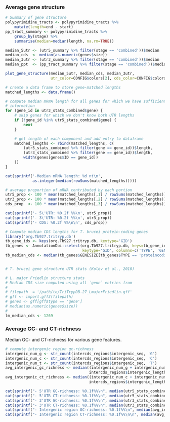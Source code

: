 ### Average gene structure

```r
# Summary of gene structure
polypyrimidine_tracts <- polypyrimidine_tracts %>%
    mutate(length=end - start)
pp_tract_summary <- polypyrimidine_tracts %>%
    group_by(stage) %>% 
    summarise(median=median(length, na.rm=TRUE))

median_5utr <- (utr5_summary %>% filter(stage == 'combined'))$median
median_cds  <- median(as.numeric(genes$size))
median_3utr <- (utr3_summary %>% filter(stage == 'combined'))$median
median_ppt  <- (pp_tract_summary %>% filter(stage == 'combined'))$median

plot_gene_structure(median_5utr, median_cds, median_3utr,
                    utr_color=CONFIG$colors[2], cds_color=CONFIG$colors[1])
```

```r
# create a data frame to store gene-matched lengths
matched_lengths <- data.frame()

# compute median mRNA length for all genes for which we have sufficient
# information
for (gene_id in utr3_stats_combined$gene) {
    # skip genes for which we don't know both UTR lengths
    if (!gene_id %in% utr5_stats_combined$gene) {
        next
    }

    # get length of each component and add entry to dataframe
    matched_lengths <- rbind(matched_lengths, c(
        (utr5_stats_combined %>% filter(gene == gene_id))$length,
        (utr3_stats_combined %>% filter(gene == gene_id))$length,
        width(genes[genes$ID == gene_id])
    ))
}

cat(sprintf('-Median mRNA length: %d nt\n',
            as.integer(median(rowSums(matched_lengths)))))

# average proportion of mRNA contributed by each portion
utr5_prop <- 100 * mean(matched_lengths[,1] / rowSums(matched_lengths))
utr3_prop <- 100 * mean(matched_lengths[,2] / rowSums(matched_lengths))
cds_prop  <- 100 * mean(matched_lengths[,3] / rowSums(matched_lengths))

cat(sprintf('- 5\'UTR: %0.2f %%\n', utr5_prop))
cat(sprintf('- 3\'UTR: %0.2f %%\n', utr3_prop))
cat(sprintf('- CDS: %0.2f %%\n\n', cds_prop))
```

```r
# Compute median CDS lengths for T. brucei protein-coding genes
library('org.Tb927.tritryp.db')
tb_gene_ids <- keys(org.Tb927.tritryp.db, keytype='GID')
tb_genes <- AnnotationDbi::select(org.Tb927.tritryp.db, keys=tb_gene_ids,
                                  keytype='GID', columns=c('TYPE', 'GENESIZE'))
tb_median_cds <- median(tb_genes$GENESIZE[tb_genes$TYPE == 'proteincoding'])


# T. brucei gene structure UTR stats (Kolev et al., 2010)

# L. major Friedlin structure stats
# Median CDS size computed using all `gene` entries from 
#
# filepath  = '/path/to/TriTrypDB-27_LmajorFriedlin.gff'
# gff <- import.gff3(filepath)
# genes <- gff[gff$type == 'gene']
# median(as.numeric(genes$size))
#
lm_median_cds <- 1269
```

### Average GC- and CT-richness

Median GC- and CT-richness for various gene features.

```r
# compute intergenic region gc-richness
intergenic_num_g <- str_count(intercds_regions$intergenic_seq, 'G')
intergenic_num_c <- str_count(intercds_regions$intergenic_seq, 'C')
intergenic_num_t <- str_count(intercds_regions$intergenic_seq, 'T')
avg_intergenic_gc_richness <- median((intergenic_num_g + intergenic_num_c) / 
                                     intercds_regions$intergenic_length)
avg_intergenic_ct_richness <- median((intergenic_num_c + intergenic_num_t) / 
                                     intercds_regions$intergenic_length)

cat(sprintf("- 5'UTR GC-richness: %0.1f%%\n", median(utr5_stats_combined$gc) * 100))
cat(sprintf("- 5'UTR CT-richness: %0.1f%%\n", median(utr5_stats_combined$ct) * 100))
cat(sprintf("- 3'UTR GC-richness: %0.1f%%\n", median(utr3_stats_combined$gc) * 100))
cat(sprintf("- 3'UTR CT-richness: %0.1f%%\n", median(utr3_stats_combined$ct) * 100))
cat(sprintf("- Intergenic region GC-richness: %0.1f%%\n", median(avg_intergenic_gc_richness) * 100))
cat(sprintf("- Intergenic region CT-richness: %0.1f%%\n\n", median(avg_intergenic_ct_richness) * 100))
```

